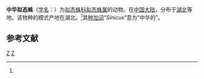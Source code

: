 {{Speciesbox
| genus = Mimetus
| species = sinicus
| authority = (Song et Zhu, 1993)<ref name='id12889'>{{cite web| url =http://www.bioinfo.cn/db05/BjdwSpecies.php?action=view&id=12889| title =中华拟态蛛| work =《中国动物物种编目数据库》| publisher =中国科学院微生物研究所| author =中国科学院动物研究所| accessdate =2009-04-28| deadurl =yes| archiveurl =https://web.archive.org/web/20160305041928/http://www.bioinfo.cn/db05/BjdwSpecies.php?action=view&id=12889| archivedate =2016-03-05}}</ref>
}}

'''中华拟态蛛'''（[[学名|学名]]：{{lang|la|''Mimetus sinicus''}}）为[[拟态蛛科|拟态蛛科]][[拟态蛛属|拟态蛛属]]的动物。在[[中国大陆|中国大陆]]，分布于[[湖北|湖北]]等地。该物种的模式产地在湖北。<ref name='id12889'/>其[[种加词|种加词]]“''Sinicus''”意为“中华的”。

== 参考文献 ==
{{reflist}}

{{Taxonbar|from=Q2231732}}

[[Category:拟态蛛属|Z]]
[[Category:1993年描述的动物|Z]]


{{蜘蛛小作品}}